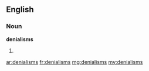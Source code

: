 ==English==

===Noun===
'''denialisms'''

# {{plural of|denialism}}

[[ar:denialisms]]
[[fr:denialisms]]
[[mg:denialisms]]
[[my:denialisms]]